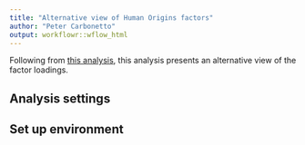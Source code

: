 ```yaml
---
title: "Alternative view of Human Origins factors"
author: "Peter Carbonetto"
output: workflowr::wflow_html
---
```


Following from [this analysis](hoa_global.html), this analysis
presents an alternative view of the factor loadings.

Analysis settings
-----------------

Set up environment
------------------
